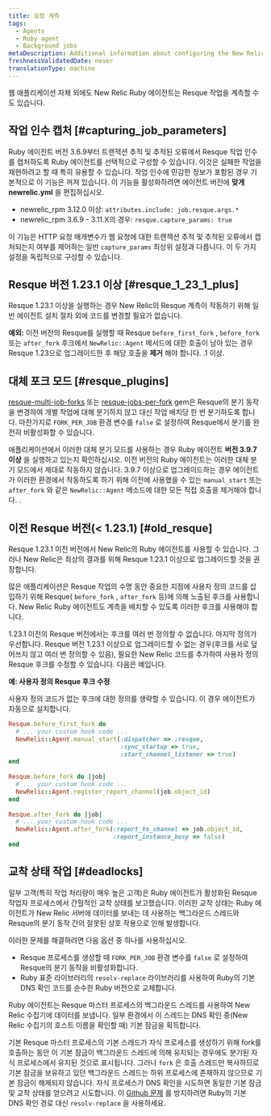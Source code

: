 ```yaml
---
title: 요청 계측
tags:
  - Agents
  - Ruby agent
  - Background jobs
metaDescription: Additional information about configuring the New Relic Ruby instrumentation of Resque jobs.
freshnessValidatedDate: never
translationType: machine
---
```


웹 애플리케이션 자체 외에도 New Relic Ruby 에이전트는 Resque 작업을 계측할 수도 있습니다.

## 작업 인수 캡처 [#capturing_job_parameters]

Ruby 에이전트 버전 3.6.9부터 트랜잭션 추적 및 추적된 오류에서 Resque 작업 인수를 캡처하도록 Ruby 에이전트를 선택적으로 구성할 수 있습니다. 이것은 실패한 작업을 재현하려고 할 때 특히 유용할 수 있습니다. 작업 인수에 민감한 정보가 포함된 경우 기본적으로 이 기능은 꺼져 있습니다. 이 기능을 활성화하려면 에이전트 버전에 **맞게 newrelic.yml** 을 편집하십시오.

* newrelic_rpm 3.12.0 이상: `attributes.include: job.resque.args.*`
* newrelic_rpm 3.6.9 - 3.11.X의 경우: `resque.capture_params: true`

이 기능은 HTTP 요청 매개변수가 웹 요청에 대한 트랜잭션 추적 및 추적된 오류에서 캡처되는지 여부를 제어하는 일반 `capture_params` 최상위 설정과 다릅니다. 이 두 가지 설정을 독립적으로 구성할 수 있습니다.

## Resque 버전 1.23.1 이상 [#resque_1_23_1_plus]

Resque 1.23.1 이상을 실행하는 경우 New Relic의 Resque 계측이 작동하기 위해 일반 에이전트 설치 절차 외에 코드를 변경할 필요가 없습니다.

**예외:** 이전 버전의 Resque를 실행할 때 Resque `before_first_fork` , `before_fork` 또는 `after_fork` 후크에서 `NewRelic::Agent` 메서드에 대한 호출이 남아 있는 경우 Resque 1.23으로 업그레이드한 후 해당 호출을 **제거** 해야 합니다. .1 이상.

## 대체 포크 모드 [#resque_plugins]

[resque-multi-job-forks](https://github.com/stulentsev/resque-multi-job-forks) 또는 [resque-jobs-per-fork](https://github.com/samgranieri/resque-jobs-per-fork) gem은 Resque의 분기 동작을 변경하여 개별 작업에 대해 분기하지 않고 대신 작업 배치당 한 번 분기하도록 합니다. 마찬가지로 `FORK_PER_JOB` 환경 변수를 `false` 로 설정하여 Resque에서 분기를 완전히 비활성화할 수 있습니다.

애플리케이션에서 이러한 대체 분기 모드를 사용하는 경우 Ruby 에이전트 **버전 3.9.7 이상** 을 실행하고 있는지 확인하십시오. 이전 버전의 Ruby 에이전트는 이러한 대체 분기 모드에서 제대로 작동하지 않습니다. 3.9.7 이상으로 업그레이드하는 경우 에이전트가 이러한 환경에서 작동하도록 하기 위해 이전에 사용했을 수 있는 `manual_start` 또는 `after_fork` 와 같은 `NewRelic::Agent` 메소드에 대한 모든 직접 호출을 제거해야 합니다. .

## 이전 Resque 버전(&lt; 1.23.1) [#old_resque]

Resque 1.23.1 이전 버전에서 New Relic의 Ruby 에이전트를 사용할 수 있습니다. 그러나 New Relic은 최상의 결과를 위해 Resque 1.23.1 이상으로 업그레이드할 것을 권장합니다.

많은 애플리케이션은 Resque 작업의 수명 동안 중요한 지점에 사용자 정의 코드를 삽입하기 위해 Resque( `before_fork` , `after_fork` 등)에 의해 노출된 후크를 사용합니다. New Relic Ruby 에이전트도 계측을 배치할 수 있도록 이러한 후크를 사용해야 합니다.

1.23.1 이전의 Resque 버전에서는 후크를 여러 번 정의할 수 없습니다. 마지막 정의가 우선합니다. Resque 버전 1.23.1 이상으로 업그레이드할 수 없는 경우(후크를 서로 덮어쓰지 않고 여러 번 정의할 수 있음), 필요한 New Relic 코드를 추가하여 사용자 정의 Resque 후크를 수정할 수 있습니다. 다음은 예입니다.

**예: 사용자 정의 Resque 후크 수정**

사용자 정의 코드가 없는 후크에 대한 정의를 생략할 수 있습니다. 이 경우 에이전트가 자동으로 설치합니다.

```ruby
Resque.before_first_fork do
  # ... your custom hook code ...
  NewRelic::Agent.manual_start(:dispatcher => :resque,
                               :sync_startup => true,
                               :start_channel_listener => true)
end
    
Resque.before_fork do |job|
  # ... your custom hook code ...
  NewRelic::Agent.register_report_channel(job.object_id)
end
    
Resque.after_fork do |job|
  # ... your custom hook code ...
  NewRelic::Agent.after_fork(:report_to_channel => job.object_id,
                             :report_instance_busy => false)
end
```

## 교착 상태 작업 [#deadlocks]

일부 고객(특히 작업 처리량이 매우 높은 고객)은 Ruby 에이전트가 활성화된 Resque 작업자 프로세스에서 간헐적인 교착 상태를 보고했습니다. 이러한 교착 상태는 Ruby 에이전트가 New Relic 서버에 데이터를 보내는 데 사용하는 백그라운드 스레드와 Resque의 분기 동작 간의 잘못된 상호 작용으로 인해 발생합니다.

이러한 문제를 해결하려면 다음 옵션 중 하나를 사용하십시오.

* Resque 프로세스를 생성할 때 `FORK_PER_JOB` 환경 변수를 `false` 로 설정하여 Resque의 분기 동작을 비활성화합니다.
* Ruby 표준 라이브러리의 `resolv-replace` 라이브러리를 사용하여 Ruby의 기본 DNS 확인 코드를 순수한 Ruby 버전으로 교체합니다.

Ruby 에이전트는 Resque 마스터 프로세스의 백그라운드 스레드를 사용하여 New Relic 수집기에 데이터를 보냅니다. 일부 환경에서 이 스레드는 DNS 확인 중(New Relic 수집기의 호스트 이름을 확인할 때) 기본 잠금을 획득합니다.

기본 Resque 마스터 프로세스의 기본 스레드가 자식 프로세스를 생성하기 위해 fork를 호출하는 동안 이 기본 잠금이 백그라운드 스레드에 의해 유지되는 경우에도 분기된 자식 프로세스에서 유지된 것으로 표시됩니다. 그러나 `fork` 은 호출 스레드만 복사하므로 기본 잠금을 보유하고 있던 백그라운드 스레드는 하위 프로세스에 존재하지 않으므로 기본 잠금이 해제되지 않습니다. 자식 프로세스가 DNS 확인을 시도하면 동일한 기본 잠금 및 교착 상태를 얻으려고 시도합니다. 이 [Github 문제](https://github.com/resque/resque/issues/1101) 를 방지하려면 Ruby의 기본 DNS 확인 경로 대신 `resolv-replace` 을 사용하세요.